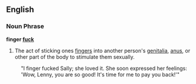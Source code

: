 ==English==
===Noun Phrase===
'''finger [[fuck]]''' 

# The act of sticking ones [[finger]]s into another person's [[genitalia]], [[anus]], or other part of the body to stimulate them sexually.
:"I finger fucked Sally; she loved it. She soon expressed her feelings: 'Wow, Lenny, you are so good! It's time for me to pay you back!'"